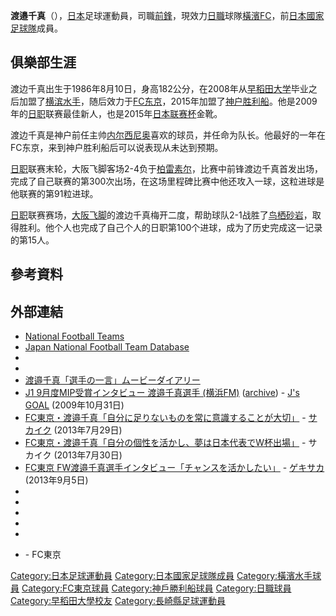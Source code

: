 {{noteTA
|G1=Football
|G2=JLeague
}}
{{Infobox football biography
| name                = 渡邉千真
| image               = Kazuma Watanabe 2013.jpg
| image_size          = 255px
| birth_date          = {{birth date and age|1986|8|10|df=y}}
| birth_place         = {{JPN}}[[長崎縣|長崎縣]][[南高來郡|南高來郡]][[國見町_(長崎縣)|國見町]]（現[[雲仙市|雲仙市]]）
| height=1.81 m
| currentclub = [[橫濱FC|橫濱FC]]
| clubnumber = 39
| position=[[前鋒_(足球)|前鋒]]
| youthyears1 = 2002–2004 
| youthclubs1 = 長崎県立国見高等学校
| youthyears2 = 2005–2008 
| youthclubs2 = [[早稻田大學|早稻田大學]]
| years1 = 2009–2011 
| clubs1 = [[橫濱水手|橫濱水手]] 
| caps1 = 88 
| goals1 = 28 
| years2 = 2012–2014 
| clubs2  = [[FC東京|FC東京]] 
| caps2 = 86 
| goals2 = 26 
| years3 = 2015–2018 
| clubs3 = [[神戶勝利船|神戶勝利船]] 
| caps3 = 114
| goals3 = 34
| years4 = 2018–2020
| clubs4 = [[大阪飛腳|大阪飛腳]] 
| caps4 = 63
| goals4 = 11
| years5 = 2021–
| clubs5 = [[橫濱FC|橫濱FC]] 
| caps5 = 30
| goals5 = 4
| nationalyears1 = 2010 
| nationalteam1 = [[日本國家足球隊|日本]] | nationalcaps1 = 1 
| nationalgoals1 = 0 
| pcupdate = 2021年12月4日
| ntupdate = 2011年12月29日
}}
'''渡邉千真'''（{{Bd|1986年|8月10日||}}），[[日本|日本]]足球運動員，司職[[前鋒|前鋒]]，現效力[[日本職業足球聯賽|日職]]球隊[[橫濱FC|橫濱FC]]，前[[日本國家足球隊|日本國家足球隊]]成員。

==俱樂部生涯==
渡边千真出生于1986年8月10日，身高182公分，在2008年从[[早稻田大学|早稻田大学]]毕业之后加盟了[[横滨水手|横滨水手]]，随后效力于[[FC东京|FC东京]]，2015年加盟了[[神户胜利船|神户胜利船]]。他是2009年的[[日职|日职]]联赛最佳新人，也是2015年[[日本联赛杯|日本联赛杯]]金靴。

渡边千真是神户前任主帅[[内尔西尼奥|内尔西尼奥]]喜欢的球员，并任命为队长。他最好的一年在FC东京，来到神户胜利船后可以说表现从未达到预期。

[[日职|日职]]联赛末轮，大阪飞脚客场2-4负于[[柏雷素尔|柏雷素尔]]，比赛中前锋渡边千真首发出场，完成了自己联赛的第300次出场，在这场里程碑比赛中他还攻入一球，这粒进球是他联赛的第91粒进球。 ​

[[日职|日职]]联赛赛场，[[大阪飞脚|大阪飞脚]]的渡边千真梅开二度，帮助球队2-1战胜了[[鸟栖砂岩|鸟栖砂岩]]，取得胜利。他个人也完成了自己个人的日职第100个进球，成为了历史完成这一记录的第15人。

==參考資料==
{{Reflist}}

==外部連結==
*[http://www.national-football-teams.com/v2/player.php?id=37680 National Football Teams]
*[https://web.archive.org/web/20160319192137/http://www.japannationalfootballteam.com/en/players/watanabe_kazuma.html Japan National Football Team Database]
*{{Twitter|kazuma0810|渡邉千真}}
*{{Instagram|kazumawatanabe_official}}
*[http://www.ichigon.tv/watanabe/index.html 渡邉千真「選手の一言」ムービーダイアリー] {{Wayback|url=http://www.ichigon.tv/watanabe/index.html |date=20130912072054 }}
*[http://www.jsgoal.jp/news/jsgoal/00091694.html J1 9月度MIP受賞インタビュー 渡邉千真選手 (横浜FM)] ([https://archive.is/yqmt4 archive]) - [[J's_GOAL|J's GOAL]] (2009年10月31日)
*[http://www.sakaiku.jp/column/interview/2013/005179.html FC東京・渡邉千真「自分に足りないものを常に意識することが大切」] {{Wayback|url=http://www.sakaiku.jp/column/interview/2013/005179.html |date=20210119135202 }} - [[サカイク|サカイク]] (2013年7月29日)
*[http://www.sakaiku.jp/column/interview/2013/005186.html FC東京・渡邉千真「自分の個性を活かし、夢は日本代表でW杯出場」] {{Wayback|url=http://www.sakaiku.jp/column/interview/2013/005186.html |date=20210116143234 }} - サカイク (2013年7月30日)
*[http://web.gekisaka.jp/news/detail/?120211-124705-fl FC東京 FW渡邉千真選手インタビュー「チャンスを活かしたい」] {{Wayback|url=http://web.gekisaka.jp/news/detail/?120211-124705-fl |date=20201116173507 }} - [[ゲキサカ|ゲキサカ]] (2013年9月5日)
*{{J.League player}}
*{{FIFA player|214611}}{{en icon}}
*{{Nfteams|37680}}{{en icon}}
*{{Soccerway|kazuma-watanabe/74513}}{{En icon}}
*{{ESPN_Soccernet|132654}}{{En icon}}
*{{Wayback|date=20140803192129|url=http://www.fctokyo.co.jp/?p=131127|title=プロフィール (2014年)}} - FC東京

[[Category:日本足球運動員|Category:日本足球運動員]]
[[Category:日本國家足球隊成員|Category:日本國家足球隊成員]]
[[Category:橫濱水手球員|Category:橫濱水手球員]]
[[Category:FC東京球員|Category:FC東京球員]]
[[Category:神戶勝利船球員|Category:神戶勝利船球員]]
[[Category:日職球員|Category:日職球員]]
[[Category:早稻田大學校友|Category:早稻田大學校友]]
[[Category:長崎縣足球運動員|Category:長崎縣足球運動員]]